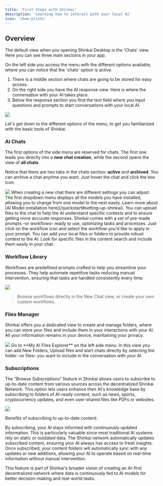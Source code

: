 ```yaml
---
title: 'First Steps with Shinkai'
description: 'Learning how to interact with your local AI'
icon: 'shoe-prints'
---
```


## Overview
The default view when you opening Shinkai Desktop is the 'Chats' view. Here you can see three main sections in your app. 

On the left side you access the menu with the different options available, where you can notice that the 'chats' option is active. 

1. There is a middle section where chats are going to be stored for easy access. 
2. On the right side you have the AI response view. Here is where the conversation with your AI takes place.
3. Below the response section you find the text field where you input questions and prompts to start conversations with your local AI. 

<Frame>
  <img src="/images/overview.jpg" style={{ borderRadius: '0.5rem' }} />
</Frame>

Let's get down to the different options of the menu, to get you familiarized with the basic tools of Shinkai. 

### AI Chats
The first options of the side menu are reserved for chats. The first one leads you directly into a **new chat creation**, while the second opens the view of **all chats**. 

Notice that there are two tabs in the chats section: **active** and **archived**. You can archive a chat anytime you want. Just hover the chat and click the box icon. 
<Frame>
  <img src="/images/chat.jpg" style={{ borderRadius: '0.5rem' }} />
</Frame>
When creating a new chat there are different settings you can adjust:

<AccordionGroup>
  <Accordion icon="robot" title="Select your AI model">
    The first dropdown menu displays all the models you have installed, allowing you to change from one model to the next easily. 
    Learn more about [AI Model installation here](/quickstart#setting-up-shinkai). 
  </Accordion>
   <Accordion icon="paperclip" title="Upload a file">
    You can upload files to the chat to help the AI understand specific contexts and to ensure getting more accurate responses.  
  </Accordion>
   <Accordion icon="network-wired" title="Add workflow">
    Shinkai comes with a set of pre-made prompts –or workflows– ready to use, optimizing tasks and processes. Just click on the workflow icon and select the workflow you'd like to apply in your prompt. 
  </Accordion>
   <Accordion icon="box-archive" title="Local AI files">
    You can add your local files or folders to provide robust context to the AI. 
  </Accordion>
   <Accordion icon="file-magnifying-glass" title="AI files content search">
    Look for specific files in the content search and include them easily in your chat.  
  </Accordion>
</AccordionGroup>


### Workflow Library
Workflows are predefined prompts crafted to help you streamline your processes. They help automate repetitive tasks reducing manual intervention, ensuring that tasks are handled consistently every time. 
<Frame>
  <img src="/images/workflows.jpg" style={{ borderRadius: '0.5rem' }} />
</Frame>

> Browse workflows directly in the New Chat view, or create your own custom workflows. 

### Files Manager
Shinkai offers you a dedicated view to create and manage folders, where you can store your files and include them in your interactions with your AI. 
All your information remains in your device, maintaining your privacy. 
<Frame>
  <img src="/images/file-manager.jpg" style={{ borderRadius: '0.5rem' }} />
</Frame>
Go to **My AI Files Explorer** on the left side menu. In this view you can add New Folders, Upload files and start chats directly by selecting the folder –or files– you want to include in the conversation with your AI. 


### Subscriptions
The "Browse Subscriptions" feature in Shinkai allows users to subscribe to up-to-date content from various sources across the decentralized Shinkai Network. 
This option lets users enhance their AI's knowledge base by subscribing to folders of AI-ready content, such as news, sports, cryptocurrency updates, and even user-shared files like PDFs or websites.
<Frame>
  <img src="/images/subscriptions.jpg" style={{ borderRadius: '0.5rem' }} />
</Frame>

Benefits of subscribing to up-to-date content:

<AccordionGroup>
<Accordion title="Access to Dynamic Data">
By subscribing, your AI stays informed with continuously updated information. This is particularly valuable since most traditional AI systems rely on static or outdated data. The Shinkai network automatically updates subscribed content, ensuring your AI always has access to fresh insights.
</Accordion>
<Accordion title="Hands-Free Updates">
 Once subscribed, your content folders will automatically sync with any updates or new additions, allowing your AI to operate based on real-time information without manual intervention.
</Accordion>
</AccordionGroup>

This feature is part of Shinkai's broader vision of creating an AI-first decentralized network where data is continuously fed to AI models for better decision-making and real-world tasks.
